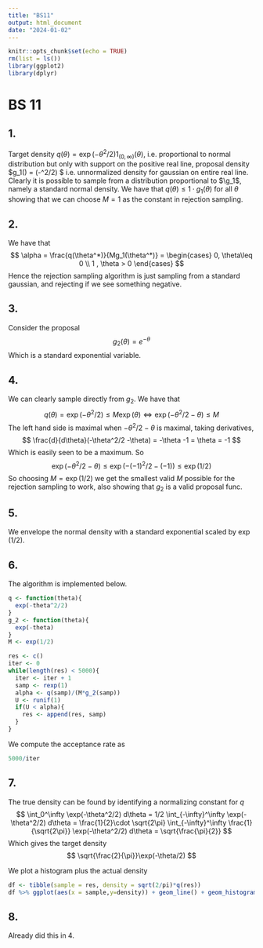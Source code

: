 ```yaml
---
title: "BS11"
output: html_document
date: "2024-01-02"
---
```


```r
knitr::opts_chunk$set(echo = TRUE)
rm(list = ls())
library(ggplot2)
library(dplyr)
```

# BS 11

## 1. 

Target density $q(\theta) = \exp(-\theta^2/2) 1_{(0,\infty)}(\theta)$, i.e. proportional to normal distribution but only with support on the positive real line, proposal density $g_1(\theta) =  \exp(-\theta^2/2) $ i.e. unnormalized density for gaussian on entire real line. Clearly it is possible to sample from a distribution proportional to $\g_1$, namely a standard normal density. We have that $q(\theta) \leq 1 \cdot g_1(\theta)$ for all $\theta$ showing that we can choose $M = 1$ as the constant in rejection sampling. 

## 2.

We have that 
$$
\alpha = \frac{q(\theta^*)}{Mg_1(\theta^*)} =  \begin{cases}
0, \theta\leq 0 \\
1 , \theta > 0 
\end{cases}
$$
Hence the rejection sampling algorithm is just sampling from a standard gaussian, and rejecting if we see something negative.

## 3.

Consider the proposal
$$
g_2(\theta) = e^{-\theta}
$$
Which is a standard exponential variable.

## 4.

We can clearly sample directly from $g_2$. We have that
$$
q(\theta) = \exp(-\theta^2/2) \leq M \exp(\theta)\Leftrightarrow \exp(-\theta^2/2 - \theta)\leq M
$$
The left hand side is maximal when $-\theta^2/2 -\theta$ is maximal, taking derivatives,
$$
\frac{d}{d\theta}(-\theta^2/2 -\theta) = -\theta -1 = \theta = -1
$$
Which is easily seen to be a maximum. So
$$
 \exp(-\theta^2/2 - \theta) \leq \exp(-(-1)^2/2-(-1))\leq \exp(1/2)
$$
So choosing $M = \exp(1/2)$ we get the smallest valid $M$ possible for the rejection sampling to work, also showing that $g_2$ is a valid proposal func. 

## 5.

We envelope the normal density with a standard exponential scaled by $\exp(1/2)$. 

## 6.

The algorithm is implemented below.

```r
q <- function(theta){
  exp(-theta^2/2)
}
g_2 <- function(theta){
  exp(-theta)
}
M <- exp(1/2)

res <- c()
iter <- 0
while(length(res) < 5000){
  iter <- iter + 1
  samp <- rexp(1)
  alpha <- q(samp)/(M*g_2(samp))
  U <- runif(1)
  if(U < alpha){
    res <- append(res, samp)
  }
}
```
We compute the acceptance rate as
```r
5000/iter
```

## 7.

The true density can be found by identifying a normalizing constant for $q$
$$
\int_0^\infty \exp(-\theta^2/2) d\theta = 1/2 \int_{-\infty}^\infty \exp(-\theta^2/2) d\theta = \frac{1}{2}\cdot \sqrt{2\pi} \int_{-\infty}^\infty \frac{1}{\sqrt{2\pi}} \exp(-\theta^2/2) d\theta = \sqrt{\frac{\pi}{2}}
$$
Which gives the target density
$$
\sqrt{\frac{2}{\pi}}\exp(-\theta/2)
$$

We plot a histogram plus the actual density
```r
df <- tibble(sample = res, density = sqrt(2/pi)*q(res))
df %>% ggplot(aes(x = sample,y=density)) + geom_line() + geom_histogram(aes(sample, y =after_stat(density)), inherit.aes = FALSE) + theme_bw()
```
## 8. 

Already did this in 4.
